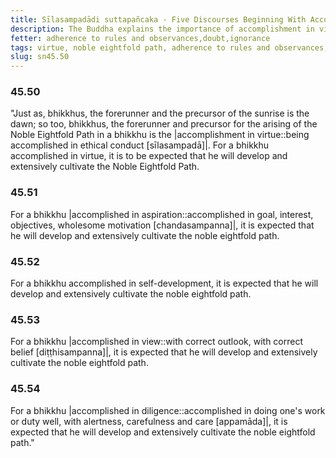 ```yaml
---
title: Sīlasampadādi suttapañcaka - Five Discourses Beginning With Accomplishment in Virtue
description: The Buddha explains the importance of accomplishment in virtue, aspiration, self-development, view, and diligence in the development and cultivation of the noble eightfold path.
fetter: adherence to rules and observances,doubt,ignorance
tags: virtue, noble eightfold path, adherence to rules and observances, sn, sn45-56, sn45, aspiration, self-development, right view, diligence
slug: sn45.50
---
```


### 45.50

"Just as, bhikkhus, the forerunner and the precursor of the sunrise is the dawn; so too, bhikkhus, the forerunner and precursor for the arising of the Noble Eightfold Path in a bhikkhu is the \|accomplishment in virtue::being accomplished in ethical conduct [sīlasampadā]|. For a bhikkhu accomplished in virtue, it is to be expected that he will develop and extensively cultivate the Noble Eightfold Path.

### 45.51

For a bhikkhu \|accomplished in aspiration::accomplished in goal, interest, objectives, wholesome motivation [chandasampanna]|, it is expected that he will develop and extensively cultivate the noble eightfold path.

### 45.52

For a bhikkhu accomplished in self-development, it is expected that he will develop and extensively cultivate the noble eightfold path.

### 45.53

For a bhikkhu \|accomplished in view::with correct outlook, with correct belief [diṭṭhisampanna]|, it is expected that he will develop and extensively cultivate the noble eightfold path.

### 45.54

For a bhikkhu \|accomplished in diligence::accomplished in doing one's work or duty well, with alertness, carefulness and care [appamāda]|, it is expected that he will develop and extensively cultivate the noble eightfold path."